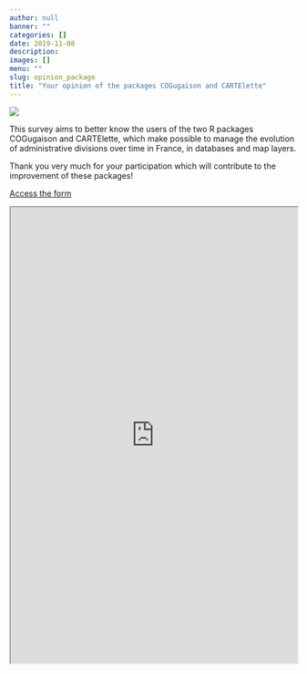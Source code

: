 ```yaml
---
author: null
banner: ""
categories: []
date: 2019-11-08
description: 
images: []
menu: ""
slug: opinion_package
title: "Your opinion of the packages COGugaison and CARTElette"
---
```



![](https://framaforms.org/sites/default/files/forms/img/both_0.png)

This survey aims to better know the users of the two R packages COGugaison and CARTElette, which make possible to manage the evolution of administrative divisions over time in France, in databases and map layers. 

Thank you very much for your participation which will contribute to the improvement of these packages!

<a href="https://framaforms.org/cogugaison-cartelette-votre-opinion-your-opinion-1573236259">Access the form</a>

<!--more-->


<iframe src="https://framaforms.org/cogugaison-cartelette-votre-opinion-your-opinion-1573236259" width="100%" height="800" border="0" ></iframe>  